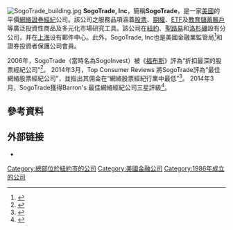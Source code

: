 {{Infobox Company |
  name   = SogoTrade |
  logo   = [[File:SogoTrade_logo.png|250px]] |
  type   = 私人公司|
  foundation     = 1986年<br>[[南卡羅來納州|南卡羅來納州]]|
  location       = [[紐約市|紐約市]]|
  key_people     = Jonathan Yao<br>Dennis Maloney|
  industry       = 金融服務、網絡證券經紀、平價證券經紀 |
  products       = [[金融服務|金融服務]]|
  homepage       = {{URL|http://www.sogotrade.com/}}
}}
[[File:SogoTrade_building.jpg|thumb]]
'''SogoTrade, Inc'''，簡稱'''SogoTrade'''，是一家[[美國|美國]]的平價[[全球資訊網|網絡]][[證券經紀|證券經紀]]公司。該公司之服務品項涵蓋[[股票|股票]]、[[期權|期權]]、[[指數股票型基金|ETF]]及[[教育儲蓄賬戶|教育儲蓄賬戶]]等廣泛投資性商品及多元化市場研究工具。該公司在[[紐約市|紐約]]、[[聖路易|聖路易]]和[[洛杉磯|洛杉磯]]設有分公司，并在[[上海|上海]]设有郵件中心。此外，SogoTrade, Inc也是美國金融業監管局<ref>{{Cite web|url=http://brokercheck.finra.org/Firm/17912|title=BrokerCheck - Find a broker, investment or financial advisor|accessdate=2017-03-10|work=brokercheck.finra.org|archive-url=https://web.archive.org/web/20170312194642/https://brokercheck.finra.org/Firm/17912|archive-date=2017-03-12|dead-url=yes}}</ref>和證券投資者保護公司會員。

2006年，SogoTrade（當時名為SogoInvest）被《[[福布斯|福布斯]]》評為“折扣最深{{what}}的股票經紀公司”<ref>{{Cite news|url=http://www.forbes.com/global/2006/1127/057.html|title=Deepest Discount Broker|last=Johnston|first=Megan|date=2006-11-17|work=|newspaper=[[Forbes|Forbes]]|accessdate=2017-03-10|language=en|archive-date=2016-05-19|archive-url=https://web.archive.org/web/20160519162450/http://www.forbes.com/global/2006/1127/057.html|dead-url=no}}</ref>。 2014年3月，Top Consumer Reviews 將SogoTrade評為“最佳網絡股票經紀公司”，並指出其佣金在“網絡股票經紀行業中最低”<ref>{{Cite web|url=http://www.topconsumerreviews.com/online-stock-brokers/detailed-reviews.php|title=Best Online Stock Brokers for 2017 - Online Stock Broker Reviews|accessdate=2017-03-10|last=TopConsumerReviews.com|work=www.topconsumerreviews.com|archive-url=https://web.archive.org/web/20170312045613/http://www.topconsumerreviews.com/online-stock-brokers/detailed-reviews.php|archive-date=2017-03-12|dead-url=yes}}</ref>。  2014年3月，SogoTrade獲得Barron's 最佳網絡經紀公司三星評級<ref>{{Cite news|url=http://online.barrons.com/article/SB50001424053111904628504579433251867361162.html#articleTabs_article=6|title=The Best Online Brokers of 2014|last=Carey|first=Theresa W.|accessdate=2017-03-10|language=en-US|archive-date=2014-03-19|archive-url=https://web.archive.org/web/20140319122515/http://online.barrons.com/article/SB50001424053111904628504579433251867361162.html#articleTabs_article=6|dead-url=no}}</ref>。

== 參考資料 ==
{{Reflist}}

== 外部链接 ==

* {{Official website|http://www.SogoTrade.com/}}

{{DEFAULTSORT:Sogotrade}}

[[Category:總部位於紐約市的公司|Category:總部位於紐約市的公司]]
[[Category:美國金融公司|Category:美國金融公司]]
[[Category:1986年成立的公司|Category:1986年成立的公司]]